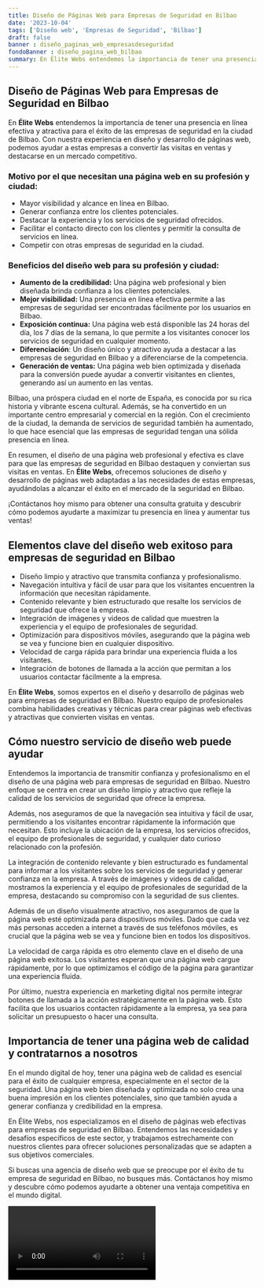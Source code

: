 ```yaml
---
title: Diseño de Páginas Web para Empresas de Seguridad en Bilbao
date: '2023-10-04'
tags: ['Diseño web', 'Empresas de Seguridad', 'Bilbao']
draft: false
banner : diseño_paginas_web_empresasdeseguridad
fondoBanner : diseño_pagina_web_bilbao
summary: En Élite Webs entendemos la importancia de tener una presencia en línea efectiva y atractiva para el éxito de las empresas de seguridad en la ciudad de Bilbao. Con nuestra experiencia en diseño y desarrollo de páginas web, podemos ayudar a estas empresas a convertir las visitas en ventas y destacarse en un mercado competitivo.
---
```


## Diseño de Páginas Web para Empresas de Seguridad en Bilbao

En **Élite Webs** entendemos la importancia de tener una presencia en línea efectiva y atractiva para el éxito de las empresas de seguridad en la ciudad de Bilbao. Con nuestra experiencia en diseño y desarrollo de páginas web, podemos ayudar a estas empresas a convertir las visitas en ventas y destacarse en un mercado competitivo.

### Motivo por el que necesitan una página web en su profesión y ciudad:

- Mayor visibilidad y alcance en línea en Bilbao.
- Generar confianza entre los clientes potenciales.
- Destacar la experiencia y los servicios de seguridad ofrecidos.
- Facilitar el contacto directo con los clientes y permitir la consulta de servicios en línea.
- Competir con otras empresas de seguridad en la ciudad.

### Beneficios del diseño web para su profesión y ciudad:

- **Aumento de la credibilidad:** Una página web profesional y bien diseñada brinda confianza a los clientes potenciales.
- **Mejor visibilidad:** Una presencia en línea efectiva permite a las empresas de seguridad ser encontradas fácilmente por los usuarios en Bilbao.
- **Exposición continua:** Una página web está disponible las 24 horas del día, los 7 días de la semana, lo que permite a los visitantes conocer los servicios de seguridad en cualquier momento.
- **Diferenciación**: Un diseño único y atractivo ayuda a destacar a las empresas de seguridad en Bilbao y a diferenciarse de la competencia.
- **Generación de ventas:** Una página web bien optimizada y diseñada para la conversión puede ayudar a convertir visitantes en clientes, generando así un aumento en las ventas.

Bilbao, una próspera ciudad en el norte de España, es conocida por su rica historia y vibrante escena cultural. Además, se ha convertido en un importante centro empresarial y comercial en la región. Con el crecimiento de la ciudad, la demanda de servicios de seguridad también ha aumentado, lo que hace esencial que las empresas de seguridad tengan una sólida presencia en línea.

En resumen, el diseño de una página web profesional y efectiva es clave para que las empresas de seguridad en Bilbao destaquen y conviertan sus visitas en ventas. En **Élite Webs**, ofrecemos soluciones de diseño y desarrollo de páginas web adaptadas a las necesidades de estas empresas, ayudándolas a alcanzar el éxito en el mercado de la seguridad en Bilbao.

¡Contáctanos hoy mismo para obtener una consulta gratuita y descubrir cómo podemos ayudarte a maximizar tu presencia en línea y aumentar tus ventas!

<GifSeo />

<Cta />

## Elementos clave del diseño web exitoso para empresas de seguridad en Bilbao

- Diseño limpio y atractivo que transmita confianza y profesionalismo.
- Navegación intuitiva y fácil de usar para que los visitantes encuentren la información que necesitan rápidamente.
- Contenido relevante y bien estructurado que resalte los servicios de seguridad que ofrece la empresa.
- Integración de imágenes y videos de calidad que muestren la experiencia y el equipo de profesionales de seguridad.
- Optimización para dispositivos móviles, asegurando que la página web se vea y funcione bien en cualquier dispositivo.
- Velocidad de carga rápida para brindar una experiencia fluida a los visitantes.
- Integración de botones de llamada a la acción que permitan a los usuarios contactar fácilmente a la empresa.

En **Élite Webs**, somos expertos en el diseño y desarrollo de páginas web para empresas de seguridad en Bilbao. Nuestro equipo de profesionales combina habilidades creativas y técnicas para crear páginas web efectivas y atractivas que convierten visitas en ventas.

## Cómo nuestro servicio de diseño web puede ayudar

Entendemos la importancia de transmitir confianza y profesionalismo en el diseño de una página web para empresas de seguridad en Bilbao. Nuestro enfoque se centra en crear un diseño limpio y atractivo que refleje la calidad de los servicios de seguridad que ofrece la empresa.

Además, nos aseguramos de que la navegación sea intuitiva y fácil de usar, permitiendo a los visitantes encontrar rápidamente la información que necesitan. Esto incluye la ubicación de la empresa, los servicios ofrecidos, el equipo de profesionales de seguridad, y cualquier dato curioso relacionado con la profesión.

La integración de contenido relevante y bien estructurado es fundamental para informar a los visitantes sobre los servicios de seguridad y generar confianza en la empresa. A través de imágenes y videos de calidad, mostramos la experiencia y el equipo de profesionales de seguridad de la empresa, destacando su compromiso con la seguridad de sus clientes.

Además de un diseño visualmente atractivo, nos aseguramos de que la página web esté optimizada para dispositivos móviles. Dado que cada vez más personas acceden a internet a través de sus teléfonos móviles, es crucial que la página web se vea y funcione bien en todos los dispositivos.

La velocidad de carga rápida es otro elemento clave en el diseño de una página web exitosa. Los visitantes esperan que una página web cargue rápidamente, por lo que optimizamos el código de la página para garantizar una experiencia fluida.

Por último, nuestra experiencia en marketing digital nos permite integrar botones de llamada a la acción estratégicamente en la página web. Esto facilita que los usuarios contacten rápidamente a la empresa, ya sea para solicitar un presupuesto o hacer una consulta.

## Importancia de tener una página web de calidad y contratarnos a nosotros

En el mundo digital de hoy, tener una página web de calidad es esencial para el éxito de cualquier empresa, especialmente en el sector de la seguridad. Una página web bien diseñada y optimizada no solo crea una buena impresión en los clientes potenciales, sino que también ayuda a generar confianza y credibilidad en la empresa.

En Élite Webs, nos especializamos en el diseño de páginas web efectivas para empresas de seguridad en Bilbao. Entendemos las necesidades y desafíos específicos de este sector, y trabajamos estrechamente con nuestros clientes para ofrecer soluciones personalizadas que se adapten a sus objetivos comerciales.

Si buscas una agencia de diseño web que se preocupe por el éxito de tu empresa de seguridad en Bilbao, no busques más. Contáctanos hoy mismo y descubre cómo podemos ayudarte a obtener una ventaja competitiva en el mundo digital.

<Video />

<CtaBot job='Empresas de Seguridad' city='Bilbao'/>

<Gmaps query='Bilbao+españa+maps' />